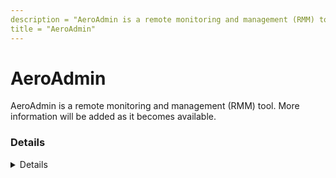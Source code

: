 ```yaml
---
description = "AeroAdmin is a remote monitoring and management (RMM) tool. More information will be added as it becomes available."
title = "AeroAdmin"
---
```




# AeroAdmin

AeroAdmin is a remote monitoring and management (RMM) tool. More information will be added as it becomes available.

### Details
<Details author={""}
         category={""}
         created={""}
         website={""}
         lastModified={"2/7/2024"}
         privileges={""}
         free={ "" }
         verification={""}
/>

#### Installation Paths
<Card code={ ["aeroadmin.exe", "AeroAdmin.exe"] }/>





### Forensic Artifacts




#### Network Artifacts
<EuiSpacer size="xl"/>
<NetworkArtifactsTable data={ [{"Description": "Known remote domains", "Domains": ["auth*.aeroadmin.com", "aeroadmin.com"], "Ports": []}] }/>




### Detections
- Detects potential network activity of AeroAdmin RMM tool
  - [Sigma Rule](https://github.com/magicsword-io/LOLRMM/blob/main/detections/sigma/aeroadmin_network_sigma.yml)
- Detects potential processes activity of AeroAdmin RMM tool
  - [Sigma Rule](https://github.com/magicsword-io/LOLRMM/blob/main/detections/sigma/aeroadmin_processes_sigma.yml)

### References
- [https://support.aeroadmin.com/kb/faq.php?id=58](https://support.aeroadmin.com/kb/faq.php?id=58)

